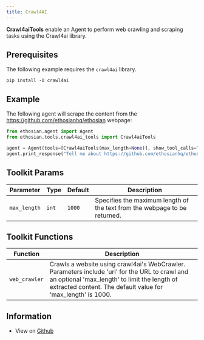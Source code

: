 ```yaml
---
title: Crawl4AI
---
```


**Crawl4aiTools** enable an Agent to perform web crawling and scraping tasks using the Crawl4ai library.

## Prerequisites

The following example requires the `crawl4ai` library.

```shell
pip install -U crawl4ai
```

## Example

The following agent will scrape the content from the https://github.com/ethosianhq/ethosian webpage:

```python cookbook/tools/crawl4ai_tools.py
from ethosian.agent import Agent
from ethosian.tools.crawl4ai_tools import Crawl4aiTools

agent = Agent(tools=[Crawl4aiTools(max_length=None)], show_tool_calls=True)
agent.print_response("Tell me about https://github.com/ethosianhq/ethosian.")
```

## Toolkit Params

| Parameter | Type | Default | Description |
|-----------|------|---------|-------------|
| `max_length` | `int` | `1000` | Specifies the maximum length of the text from the webpage to be returned. |

## Toolkit Functions

| Function | Description |
|----------|-------------|
| `web_crawler` | Crawls a website using crawl4ai's WebCrawler. Parameters include 'url' for the URL to crawl and an optional 'max_length' to limit the length of extracted content. The default value for 'max_length' is 1000. |

## Information

- View on [Github](https://github.com/ethosianhq/ethosian/blob/main/ethosian/tools/crawl4ai_tools.py)
